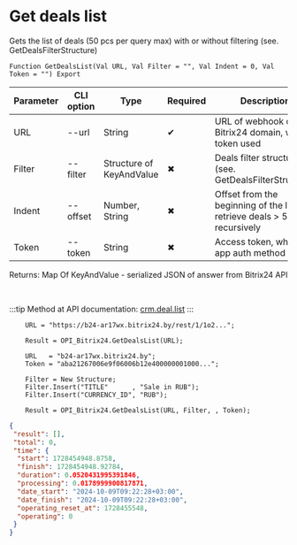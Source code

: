 ﻿---
sidebar_position: 4
---


# Get deals list
 Gets the list of deals (50 pcs per query max) with or without filtering (see. GetDealsFilterStructure)



`Function GetDealsList(Val URL, Val Filter = "", Val Indent = 0, Val Token = "") Export`

  | Parameter | CLI option | Type | Required | Description |
  |-|-|-|-|-|
  | URL | --url | String | &#x2714; | URL of webhook or a Bitrix24 domain, when token used |
  | Filter | --filter | Structure of KeyAndValue | &#x2716; | Deals filter structure (see. GetDealsFilterStructure) |
  | Indent | --offset | Number, String | &#x2716; | Offset from the beginning of the list to retrieve deals > 50 pcs recursively |
  | Token | --token | String | &#x2716; | Access token, when app auth method used |

  
  Returns:  Map Of KeyAndValue - serialized JSON of answer from Bitrix24 API

<br/>

:::tip
Method at API documentation: [crm.deal.list](https://dev.1c-bitrix.ru/rest_help/crm/cdeals/crm_deal_list.php)
:::
<br/>


```bsl title="1C:Enterprise/OneScript code example"
    URL = "https://b24-ar17wx.bitrix24.by/rest/1/1o2...";

    Result = OPI_Bitrix24.GetDealsList(URL);

    URL   = "b24-ar17wx.bitrix24.by";
    Token = "aba21267006e9f06006b12e400000001000...";

    Filter = New Structure;
    Filter.Insert("TITLE"      , "Sale in RUB");
    Filter.Insert("CURRENCY_ID", "RUB");

    Result = OPI_Bitrix24.GetDealsList(URL, Filter, , Token);
```
 



```json title="Result"
{
 "result": [],
 "total": 0,
 "time": {
  "start": 1728454948.8758,
  "finish": 1728454948.92784,
  "duration": 0.0520431995391846,
  "processing": 0.0178999900817871,
  "date_start": "2024-10-09T09:22:28+03:00",
  "date_finish": "2024-10-09T09:22:28+03:00",
  "operating_reset_at": 1728455548,
  "operating": 0
 }
}
```
